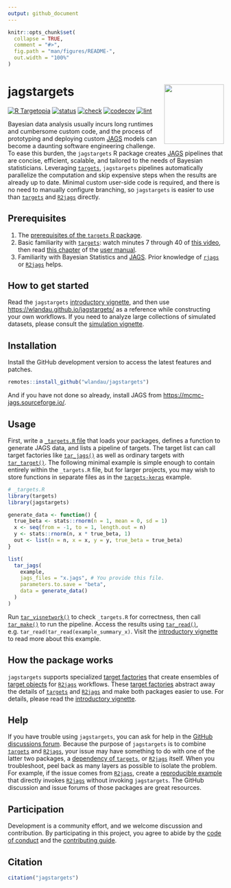 ```yaml
---
output: github_document
---
```


```r
knitr::opts_chunk$set(
  collapse = TRUE,
  comment = "#>",
  fig.path = "man/figures/README-",
  out.width = "100%"
)
```

# jagstargets <img src='man/figures/logo.png' align="right" height="139"/>

[![R Targetopia](https://img.shields.io/badge/R_Targetopia-member-blue?style=flat&labelColor=gray)](https://wlandau.github.io/targetopia/)
<!--
[![cran](http://www.r-pkg.org/badges/version/jagstargets)](https://cran.r-project.org/package=jagstargets)
-->
[![status](https://www.repostatus.org/badges/latest/active.svg)](https://www.repostatus.org/#active)
[![check](https://github.com/wlandau/jagstargets/workflows/check/badge.svg)](https://github.com/wlandau/jagstargets/actions?query=workflow%3Acheck)
[![codecov](https://codecov.io/gh/wlandau/jagstargets/branch/main/graph/badge.svg?token=3T5DlLwUVl)](https://codecov.io/gh/wlandau/jagstargets)
[![lint](https://github.com/wlandau/jagstargets/workflows/lint/badge.svg)](https://github.com/wlandau/jagstargets/actions?query=workflow%3Alint)

Bayesian data analysis usually incurs long runtimes and cumbersome custom code, and the process of prototyping and deploying custom [JAGS](https://mcmc-jags.sourceforge.io) models can become a daunting software engineering challenge. To ease this burden, the `jagstargets` R package creates [JAGS](https://mcmc-jags.sourceforge.io) pipelines that are concise, efficient, scalable, and tailored to the needs of Bayesian statisticians. Leveraging [`targets`](https://docs.ropensci.org/targets/), `jagstargets` pipelines automatically parallelize the computation and skip expensive steps when the results are already up to date. Minimal custom user-side code is required, and there is no need to manually configure branching, so `jagstargets` is easier to use than [`targets`](https://docs.ropensci.org/targets/) and [`R2jags`](https://CRAN.R-project.org/package=R2jags) directly.

## Prerequisites

1. The [prerequisites of the `targets` R package](https://docs.ropensci.org/targets/#prerequisites).
1. Basic familiarity with [`targets`](https://docs.ropensci.org/targets/): watch minutes 7 through 40 of [this video](https://youtu.be/Gqn7Xn4d5NI?t=439), then read [this chapter](https://books.ropensci.org/targets/walkthrough.html) of the [user manual](https://books.ropensci.org/targets/).
1. Familiarity with Bayesian Statistics and [JAGS](https://mcmc-jags.sourceforge.io/). Prior knowledge of [`rjags`](https://cran.r-project.org/package=rjags) or [`R2jags`](https://cran.r-project.org/package=R2jags) helps.

## How to get started

Read the `jagstargets` [introductory vignette](https://wlandau.github.io/jagstargets/articles/introduction.html), and then use <https://wlandau.github.io/jagstargets/> as a reference while constructing your own workflows. If you need to analyze large collections of simulated datasets, please consult the [simulation vignette](https://wlandau.github.io/jagstargets/articles/simulation.html).

## Installation

Install the GitHub development version to access the latest features and patches.

```r
remotes::install_github("wlandau/jagstargets")
```

And if you have not done so already, install JAGS from <https://mcmc-jags.sourceforge.io/>.

## Usage

First, write a [`_targets.R` file](https://books.ropensci.org/targets/walkthrough.html) that loads your packages, defines a function to generate JAGS data, and lists a pipeline of targets. The target list can call target factories like [`tar_jags()`](https://wlandau.github.io/jagstargets/reference/tar_jags.html) as well as ordinary targets with [`tar_target()`](https://docs.ropensci.org/targets/reference/tar_target.html). The following minimal example is simple enough to contain entirely within the `_targets.R` file, but for larger projects, you may wish to store functions in separate files as in the [`targets-keras`](https://github.com/wlandau/targets-keras) example.

```r
# _targets.R
library(targets)
library(jagstargets)

generate_data <- function() {
  true_beta <- stats::rnorm(n = 1, mean = 0, sd = 1)
  x <- seq(from = -1, to = 1, length.out = n)
  y <- stats::rnorm(n, x * true_beta, 1)
  out <- list(n = n, x = x, y = y, true_beta = true_beta)
}

list(
  tar_jags(
    example,
    jags_files = "x.jags", # You provide this file.
    parameters.to.save = "beta",
    data = generate_data()
  )
)
```

Run [`tar_visnetwork()`](https://docs.ropensci.org/targets/reference/tar_visnetwork.html) to check `_targets.R` for correctness, then call [`tar_make()`](https://docs.ropensci.org/targets/reference/tar_make.html) to run the pipeline. Access the results using [`tar_read()`](https://docs.ropensci.org/targets/reference/tar_read.html), e.g. `tar_read(tar_read(example_summary_x)`. Visit the [introductory vignette](https://wlandau.github.io/jagstargets/articles/introduction.html) to read more about this example.

## How the package works

`jagstargets` supports specialized [target factories](https://ropensci.org/blog/2021/02/03/targets/#target-factories) that create ensembles of [target objects](https://docs.ropensci.org/targets/reference/tar_target.html) for [`R2jags`](https://CRAN.R-project.org/package=R2jags) workflows. These [target factories](https://ropensci.org/blog/2021/02/03/targets/#target-factories) abstract away the details of [`targets`](https://docs.ropensci.org/targets/) and [`R2jags`](https://CRAN.R-project.org/package=R2jags) and make both packages easier to use. For details, please read the [introductory vignette](https://wlandau.github.io/jagstargets/articles/introduction.html).

## Help

If you have trouble using `jagstargets`, you can ask for help in the [GitHub discussions forum](https://github.com/wlandau/jagstargets/discussions/categories/help). Because the purpose of `jagstargets` is to combine [`targets`](https://docs.ropensci.org/targets/) and [`R2jags`](https://CRAN.R-project.org/package=R2jags), your issue may have something to do with one of the latter two packages, a [dependency of `targets`](https://github.com/ropensci/targets/blob/4e3ef2a6c986f558a25e544416f480fc01236b6b/DESCRIPTION#L49-L88), or [`R2jags`](https://CRAN.R-project.org/package=R2jags) itself. When you troubleshoot, peel back as many layers as possible to isolate the problem. For example, if the issue comes from [`R2jags`](https://CRAN.R-project.org/package=R2jags), create a [reproducible example](https://reprex.tidyverse.org) that directly invokes [`R2jags`](https://CRAN.R-project.org/package=R2jags) without invoking `jagstargets`. The GitHub discussion and issue forums of those packages are great resources.

## Participation

Development is a community effort, and we welcome discussion and contribution. By participating in this project, you agree to abide by the [code of conduct](https://github.com/wlandau/jagstargets/blob/main/CODE_OF_CONDUCT.md) and the [contributing guide](https://github.com/wlandau/jagstargets/blob/main/CONTRIBUTING.md).

## Citation

```r
citation("jagstargets")
```

